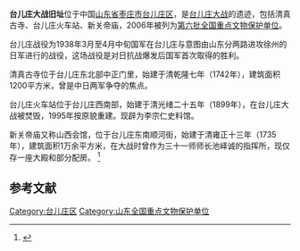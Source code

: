 {{coord|34|33|33|N|117|43|16|E|display=title|scale:10000}}<!-- 台儿庄火车站坐标 -->
{{全国重点文物保护单位
|名称 = 台儿庄大战旧址
|图片 = 
|所在 = [[山东省|山东省]][[枣庄市|枣庄市]][[台儿庄区|台儿庄区]]
|分类 = 近现代重要史迹及代表性建筑
|时代 = 1938年
|编号 = [[第六批全国重点文物保护单位|第六批]]第981项
|登录 = 2006年5月25日
}}

'''台儿庄大战旧址'''位于中国[[山东省|山东省]][[枣庄市|枣庄市]][[台儿庄区|台儿庄区]]，是[[台儿庄大战|台儿庄大战]]的遗迹，包括清真古寺、台儿庄火车站、新关帝庙，2006年被列为[[第六批全国重点文物保护单位|第六批全国重点文物保护单位]]。

台儿庄战役为1938年3月至4月中旬国军在台儿庄与意图由山东分两路进攻徐州的日军进行的战役，这场战役是对日抗战爆发后国军首次取得的胜利。

清真古寺位于台儿庄东北部中正门里，始建于清乾隆七年（1742年），建筑面积1200平方米，曾是中日两军争夺的焦点。

台儿庄火车站位于台儿庄西南部，始建于清光绪二十五年（1899年），在台儿庄大战被焚毁，1995年按原貌重建。现辟为李宗仁史料馆。

新关帝庙又称山西会馆，位于台儿庄东南顺河街，始建于清雍正十三年（1735年），建筑面积1万余平方米，在大战时曾作为三十一师师长池峄诚的指挥所，现仅存一座大殿和部分配房。
<ref>{{Cite book |author=国家文物局编 |title=全国重点文物保护单位（第六批）·第Ⅳ卷 |publisher=文物出版社 |year=2008 |isbn=978-7-5010-2446-9 |pages= }}</ref>

==参考文献==
{{reflist}}

{{山东全国重点文物保护单位}}

{{DEFAULTSORT:T}}
[[Category:台儿庄区|Category:台儿庄区]]
[[Category:山东全国重点文物保护单位|Category:山东全国重点文物保护单位]]